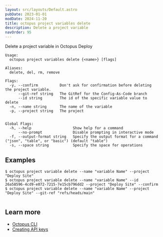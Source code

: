 ```yaml
---
layout: src/layouts/Default.astro
pubDate: 2023-01-01
modDate: 2024-11-20
title: octopus project variables delete
description: Delete a project variable
navOrder: 95
---
```


Delete a project variable in Octopus Deploy

```
Usage:
  octopus project variables delete {<name>} [flags]

Aliases:
  delete, del, rm, remove

Flags:
  -y, --confirm          Don't ask for confirmation before deleting the project variable.
      --git-ref string   The GitRef for the Config-As-Code branch
      --id string        The id of the specific variable value to delete
  -n, --name string      The name of the variable
  -p, --project string   The project


Global Flags:
  -h, --help                   Show help for a command
      --no-prompt              Disable prompting in interactive mode
  -f, --output-format string   Specify the output format for a command ("json", "table", or "basic") (default "table")
  -s, --space string           Specify the space for operations

```

## Examples

<SamplesInstance />

```
$ octopus project variable delete --name "variable Name" --project "Deploy Site" 
$ octopus project variable delete --name "variable Name" --id 26a58596-4cd9-e072-7215-7e15cb796dd2 --project "Deploy Site" --confirm 
$ octopus project variable delete --name "variable Name" --project "Deploy Site" --git-ref "refs/heads/main"


```

## Learn more

- [Octopus CLI](/docs/octopus-rest-api/cli)
- [Creating API keys](/docs/octopus-rest-api/how-to-create-an-api-key)